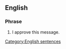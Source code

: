 ==English==
{{wikipedia}}

===Phrase===
{{en-phrase|[[I]] [[approve]] [[this]] [[message]]}}

# {{US|politics}} I approve this message.
[[Category:English sentences]]